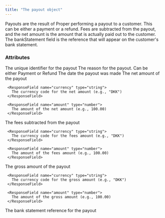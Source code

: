 ```yaml
---
title: "The payout object"
---
```


Payouts are the result of Proper performing a payout to a customer. This can be either a payment or a refund.
Fees are subtracted from the payout, and the net amount is the amount that is actually paid out to the customer.
The bankStatement field is the reference that will appear on the customer's bank statement.

### Attributes

<ResponseField name="id" type="string">
  The unique identifier for the payout
</ResponseField>

<ResponseField name="payoutReason" type="nullable string">
  The reason for the payout. Can be either Payment or Refund
</ResponseField>

<ResponseField name="payoutDate" type="datetime">
  The date the payout was made
</ResponseField>

<ResponseField name="net" type="Amount Object">
   The net amount of the payout

   <Expandable title="properties of Amount Object">

     <ResponseField name="currency" type="string">
       The currency code for the net amount (e.g., "DKK")
     </ResponseField>

     <ResponseField name="amount" type="number">
       The amount of the net amount (e.g., 100.00)
     </ResponseField>

   </Expandable>
</ResponseField>

<ResponseField name="fees" type="Amount Object">
   The fees subtracted from the payout

   <Expandable title="properties of Amount Object">

     <ResponseField name="currency" type="string">
       The currency code for the fees amount (e.g., "DKK")
     </ResponseField>

     <ResponseField name="amount" type="number">
       The amount of the fees amount (e.g., 100.00)
     </ResponseField>

   </Expandable>
</ResponseField>

<ResponseField name="gross" type="Amount Object">
   The gross amount of the payout

   <Expandable title="properties of Amount Object">

     <ResponseField name="currency" type="string">
       The currency code for the gross amount (e.g., "DKK")
     </ResponseField>

     <ResponseField name="amount" type="number">
       The amount of the gross amount (e.g., 100.00)
     </ResponseField>

   </Expandable>
</ResponseField>

<ResponseField name="bankStatement" type="nullable string">
  The bank statement reference for the payout
</ResponseField>